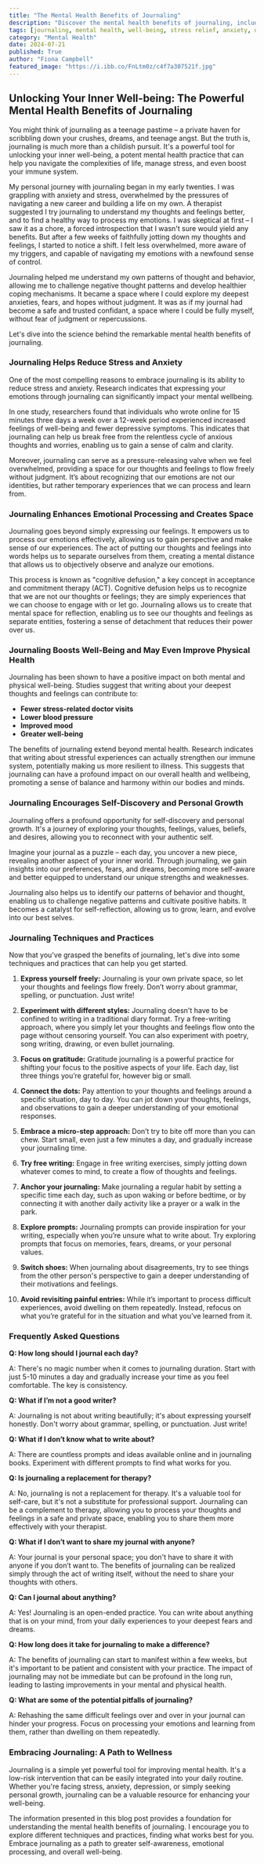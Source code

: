 ```yaml
---
title: "The Mental Health Benefits of Journaling"
description: "Discover the mental health benefits of journaling, including stress reduction, emotional processing, and self-discovery. Learn effective journaling techniques and tips to start your own practice."
tags: [journaling, mental health, well-being, stress relief, anxiety, depression, emotional processing, self-discovery, personal growth, mindfulness, therapy, coping mechanisms, gratitude, free writing, prompts, techniques, benefits]
category: "Mental Health"
date: 2024-07-21
published: True
author: "Fiona Campbell"
featured_image: "https://i.ibb.co/FnLtm0z/c4f7a307521f.jpg"
---
```


## Unlocking Your Inner Well-being: The Powerful Mental Health Benefits of Journaling 

You might think of journaling as a teenage pastime – a private haven for scribbling down your crushes, dreams, and teenage angst. But the truth is, journaling is much more than a childish pursuit. It's a powerful tool for unlocking your inner well-being, a potent mental health practice that can help you navigate the complexities of life, manage stress, and even boost your immune system.

My personal journey with journaling began in my early twenties.  I was grappling with anxiety and stress, overwhelmed by the pressures of navigating a new career and building a life on my own.  A therapist suggested I try journaling to understand my thoughts and feelings better, and to find a healthy way to process my emotions.  I was skeptical at first – I saw it as a chore, a forced introspection that I wasn't sure would yield any benefits. But after a few weeks of faithfully jotting down my thoughts and feelings, I started to notice a shift.  I felt less overwhelmed, more aware of my triggers, and capable of navigating my emotions with a newfound sense of control. 

Journaling helped me understand my own patterns of thought and behavior, allowing me to challenge negative thought patterns and develop healthier coping mechanisms.  It became a space where I could explore my deepest anxieties, fears, and hopes without judgment.  It was as if my journal had become a safe and trusted confidant, a space where I could be fully myself, without fear of judgment or repercussions.

Let's dive into the science behind the remarkable mental health benefits of journaling.  

### Journaling Helps Reduce Stress and Anxiety

One of the most compelling reasons to embrace journaling is its ability to reduce stress and anxiety. Research indicates that expressing your emotions through journaling can significantly impact your mental wellbeing. 

In one study, researchers found that individuals who wrote online for 15 minutes three days a week over a 12-week period experienced increased feelings of well-being and fewer depressive symptoms.  This indicates that journaling can help us break free from the relentless cycle of anxious thoughts and worries, enabling us to gain a sense of calm and clarity. 

Moreover, journaling can serve as a pressure-releasing valve when we feel overwhelmed, providing a space for our thoughts and feelings to flow freely without judgment. It’s about recognizing that our emotions are not our identities, but rather temporary experiences that we can process and learn from.

### Journaling Enhances Emotional Processing and Creates Space 

Journaling goes beyond simply expressing our feelings. It empowers us to process our emotions effectively, allowing us to gain perspective and make sense of our experiences.  The act of putting our thoughts and feelings into words helps us to separate ourselves from them, creating a mental distance that allows us to objectively observe and analyze our emotions.

This process is known as "cognitive defusion," a key concept in acceptance and commitment therapy (ACT). Cognitive defusion helps us to recognize that we are not our thoughts or feelings; they are simply experiences that we can choose to engage with or let go.  Journaling allows us to create that mental space for reflection, enabling us to see our thoughts and feelings as separate entities, fostering a sense of detachment that reduces their power over us.

### Journaling Boosts Well-Being and May Even Improve Physical Health

Journaling has been shown to have a positive impact on both mental and physical well-being. Studies suggest that writing about your deepest thoughts and feelings can contribute to:

* **Fewer stress-related doctor visits**
* **Lower blood pressure**
* **Improved mood**
* **Greater well-being**

The benefits of journaling extend beyond mental health.  Research indicates that writing about stressful experiences can actually strengthen our immune system, potentially making us more resilient to illness.  This suggests that journaling can have a profound impact on our overall health and wellbeing, promoting a sense of balance and harmony within our bodies and minds. 

### Journaling Encourages Self-Discovery and Personal Growth

Journaling offers a profound opportunity for self-discovery and personal growth.  It's a journey of exploring your thoughts, feelings, values, beliefs, and desires, allowing you to reconnect with your authentic self.  

Imagine your journal as a puzzle – each day, you uncover a new piece, revealing another aspect of your inner world.  Through journaling, we gain insights into our preferences, fears, and dreams, becoming more self-aware and better equipped to understand our unique strengths and weaknesses. 

Journaling also helps us to identify our patterns of behavior and thought, enabling us to challenge negative patterns and cultivate positive habits.  It becomes a catalyst for self-reflection, allowing us to grow, learn, and evolve into our best selves.

### Journaling Techniques and Practices

Now that you've grasped the benefits of journaling, let's dive into some techniques and practices that can help you get started.

1. **Express yourself freely:**  Journaling is your own private space, so let your thoughts and feelings flow freely. Don’t worry about grammar, spelling, or punctuation.  Just write!

2. **Experiment with different styles:** Journaling doesn't have to be confined to writing in a traditional diary format.  Try a free-writing approach, where you simply let your thoughts and feelings flow onto the page without censoring yourself.  You can also experiment with poetry, song writing, drawing, or even bullet journaling.  

3. **Focus on gratitude:**  Gratitude journaling is a powerful practice for shifting your focus to the positive aspects of your life.  Each day, list three things you’re grateful for, however big or small.  

4. **Connect the dots:**  Pay attention to your thoughts and feelings around a specific situation, day to day. You can jot down your thoughts, feelings, and observations to gain a deeper understanding of your emotional responses.  

5. **Embrace a micro-step approach:** Don’t try to bite off more than you can chew. Start small, even just a few minutes a day, and gradually increase your journaling time.  

6. **Try free writing:**  Engage in free writing exercises, simply jotting down whatever comes to mind, to create a flow of thoughts and feelings.  

7. **Anchor your journaling:**  Make journaling a regular habit by setting a specific time each day, such as upon waking or before bedtime, or by connecting it with another daily activity like a prayer or a walk in the park.

8. **Explore prompts:**  Journaling prompts can provide inspiration for your writing, especially when you’re unsure what to write about.  Try exploring prompts that focus on memories, fears, dreams, or your personal values.

9.  **Switch shoes:**  When journaling about disagreements, try to see things from the other person's perspective to gain a deeper understanding of their motivations and feelings.

10. **Avoid revisiting painful entries:** While it’s important to process difficult experiences, avoid dwelling on them repeatedly.  Instead, refocus on what you’re grateful for in the situation and what you’ve learned from it.

### Frequently Asked Questions

**Q: How long should I journal each day?**

A: There's no magic number when it comes to journaling duration.  Start with just 5-10 minutes a day and gradually increase your time as you feel comfortable.  The key is consistency.

**Q:  What if I’m not a good writer?**

A: Journaling is not about writing beautifully; it's about expressing yourself honestly.  Don't worry about grammar, spelling, or punctuation.  Just write!

**Q:  What if I don’t know what to write about?**

A:  There are countless prompts and ideas available online and in journaling books.  Experiment with different prompts to find what works for you.  

**Q:  Is journaling a replacement for therapy?**

A: No, journaling is not a replacement for therapy.  It's a valuable tool for self-care, but it's not a substitute for professional support.  Journaling can be a complement to therapy, allowing you to process your thoughts and feelings in a safe and private space, enabling you to share them more effectively with your therapist.

**Q:  What if I don’t want to share my journal with anyone?**

A: Your journal is your personal space; you don't have to share it with anyone if you don’t want to.   The benefits of journaling can be realized simply through the act of writing itself, without the need to share your thoughts with others.

**Q: Can I journal about anything?**

A:  Yes!  Journaling is an open-ended practice.  You can write about anything that is on your mind, from your daily experiences to your deepest fears and dreams.

**Q:  How long does it take for journaling to make a difference?**

A:  The benefits of journaling can start to manifest within a few weeks, but it's important to be patient and consistent with your practice.  The impact of journaling may not be immediate but can be profound in the long run, leading to lasting improvements in your mental and physical health.

**Q:  What are some of the potential pitfalls of journaling?**

A:  Rehashing the same difficult feelings over and over in your journal can hinder your progress.  Focus on processing your emotions and learning from them, rather than dwelling on them repeatedly.

### Embracing Journaling: A Path to Wellness

Journaling is a simple yet powerful tool for improving mental health. It's a low-risk intervention that can be easily integrated into your daily routine.  Whether you're facing stress, anxiety, depression, or simply seeking personal growth, journaling can be a valuable resource for enhancing your well-being.

The information presented in this blog post provides a foundation for understanding the mental health benefits of journaling.  I encourage you to explore different techniques and practices, finding what works best for you.  Embrace journaling as a path to greater self-awareness, emotional processing, and overall well-being.  